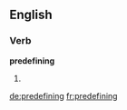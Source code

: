 ==English==

===Verb===
'''predefining'''

# {{present participle of|[[predefine]]}}

[[de:predefining]]
[[fr:predefining]]
